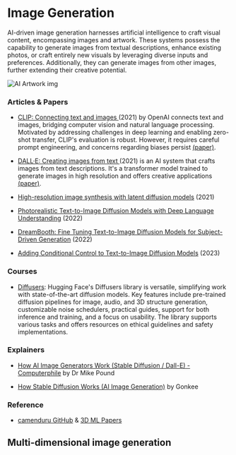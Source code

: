 # Image Generation

AI-driven image generation harnesses artificial intelligence to craft visual content, encompassing images and artwork. These systems possess the capability to generate images from textual descriptions, enhance existing photos, or craft entirely new visuals by leveraging diverse inputs and preferences. Additionally, they can generate images from other images, further extending their creative potential.

![AI Artwork img](/static/img/aiArtwork.png)

### Articles & Papers

- [CLIP: Connecting text and images ](https://openai.com/research/clip) (2021) by OpenAI connects text and images, bridging computer vision and natural language processing. Motivated by addressing challenges in deep learning and enabling zero-shot transfer, CLIP's evaluation is robust. However, it requires careful prompt engineering, and concerns regarding biases persist [(paper)](https://arxiv.org/abs/2103.00020). 

- [DALL·E: Creating images from text ](https://openai.com/research/dall-e) (2021) is an AI system that crafts images from text descriptions. It's a transformer model trained to generate images in high resolution and offers creative applications [(paper)](https://arxiv.org/abs/2102.12092).

- [High-resolution image synthesis with latent diffusion models](https://arxiv.org/abs/2112.10752) (2021)

- [Photorealistic Text-to-Image Diffusion Models with Deep Language Understanding](https://arxiv.org/abs/2205.11487) (2022)

- [DreamBooth: Fine Tuning Text-to-Image Diffusion Models for Subject-Driven Generation](https://arxiv.org/abs/2208.12242) (2022)

- [Adding Conditional Control to Text-to-Image Diffusion Models](https://arxiv.org/abs/2302.05543) (2023)

### Courses

- [Diffusers](https://huggingface.co/docs/diffusers/index): Hugging Face's Diffusers library is versatile, simplifying work with state-of-the-art diffusion models. Key features include pre-trained diffusion pipelines for image, audio, and 3D structure generation, customizable noise schedulers, practical guides, support for both inference and training, and a focus on usability. The library supports various tasks and offers resources on ethical guidelines and safety implementations.

### Explainers

- [How AI Image Generators Work (Stable Diffusion / Dall-E) - Computerphile](https://www.youtube.com/watch?v=1CIpzeNxIhU&t=92s) by Dr Mike Pound 

- [How Stable Diffusion Works (AI Image Generation)](https://www.youtube.com/watch?v=sFztPP9qPRc&t=427s) by Gonkee


### Reference

- [camenduru GitHub](https://github.com/camenduru) & [3D ML Papers](https://github.com/camenduru#-3d-ml-papers)

## Multi-dimensional image generation